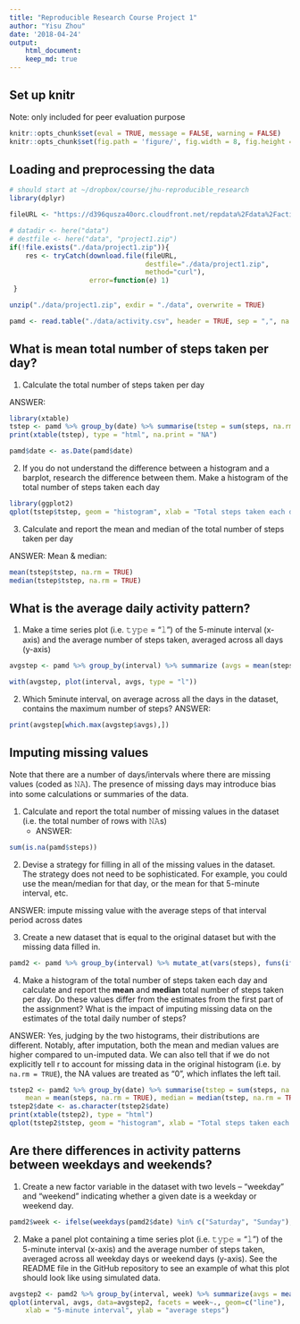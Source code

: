 ```yaml
---
title: "Reproducible Research Course Project 1"
author: "Yisu Zhou"
date: '2018-04-24'
output:
    html_document:
    keep_md: true
---
```


## Set up knitr
Note: only included for peer evaluation purpose

```r
knitr::opts_chunk$set(eval = TRUE, message = FALSE, warning = FALSE)
knitr::opts_chunk$set(fig.path = 'figure/', fig.width = 8, fig.height = 6)
```

## Loading and preprocessing the data
```r
# should start at ~/dropbox/course/jhu-reproducible_research
library(dplyr)

fileURL <- "https://d396qusza40orc.cloudfront.net/repdata%2Fdata%2Factivity.zip"

# datadir <- here("data")
# destfile <- here("data", "project1.zip")
if(!file.exists("./data/project1.zip")){
    res <- tryCatch(download.file(fileURL,
                                  destfile="./data/project1.zip",
                                  method="curl"),
                    error=function(e) 1)
 }

unzip("./data/project1.zip", exdir = "./data", overwrite = TRUE)

pamd <- read.table("./data/activity.csv", header = TRUE, sep = ",", na.strings="NA", stringsAsFactors=F)

```

## What is mean total number of steps taken per day?
1. Calculate the total number of steps taken per day

ANSWER:
```r
library(xtable)
tstep <- pamd %>% group_by(date) %>% summarise(tstep = sum(steps, na.rm = TRUE))
print(xtable(tstep), type = "html", na.print = "NA")

pamd$date <- as.Date(pamd$date)
```

2. If you do not understand the difference between a histogram and a barplot, research the difference between them. Make a histogram of the total number of steps taken each day

```r
library(ggplot2)
qplot(tstep$tstep, geom = "histogram", xlab = "Total steps taken each day")
```

3. Calculate and report the mean and median of the total number of steps taken per day

ANSWER: Mean & median: 

```r
mean(tstep$tstep, na.rm = TRUE)
median(tstep$tstep, na.rm = TRUE)
```

## What is the average daily activity pattern?

1. Make a time series plot (i.e. 𝚝𝚢𝚙𝚎 = "𝚕") of the 5-minute interval (x-axis) and the average number of steps taken, averaged across all days (y-axis)

```r
avgstep <- pamd %>% group_by(interval) %>% summarize (avgs = mean(steps, na.rm = TRUE))

with(avgstep, plot(interval, avgs, type = "l"))
```

2. Which 5minute interval, on average across all the days in the dataset, contains the maximum number of steps?
ANSWER:

```r
print(avgstep[which.max(avgstep$avgs),])
```

## Imputing missing values
Note that there are a number of days/intervals where there are missing values (coded as 𝙽𝙰). The presence of missing days may introduce bias into some calculations or summaries of the data.

1. Calculate and report the total number of missing values in the dataset (i.e. the total number of rows with 𝙽𝙰s)
	+ ANSWER:

```r
sum(is.na(pamd$steps))
```

2. Devise a strategy for filling in all of the missing values in the dataset. The strategy does not need to be sophisticated. For example, you could use the mean/median for that day, or the mean for that 5-minute interval, etc.

ANSWER: impute missing value with the average steps of that interval period across dates

3. Create a new dataset that is equal to the original dataset but with the missing data filled in.

```r
pamd2 <- pamd %>% group_by(interval) %>% mutate_at(vars(steps), funs(ifelse(is.na(.), mean(steps, na.rm = TRUE), .)))
```	

4. Make a histogram of the total number of steps taken each day and calculate and report the **mean** and **median** total number of steps taken per day. Do these values differ from the estimates from the first part of the assignment? What is the impact of imputing missing data on the estimates of the total daily number of steps?

ANSWER: Yes, judging by the two histograms, their distributions are different. Notably, after imputation, both the mean and median values are higher compared to un-imputed data. We can also tell that if we do not explicitly tell r to account for missing data in the original histogram (i.e. by `na.rm = TRUE`), the NA values are treated as "0", which inflates the left tail.  

```r
tstep2 <- pamd2 %>% group_by(date) %>% summarise(tstep = sum(steps, na.rm = TRUE), 
	mean = mean(steps, na.rm = TRUE), median = median(tstep, na.rm = TRUE))
tstep2$date <- as.character(tstep2$date)
print(xtable(tstep2), type = "html")
qplot(tstep2$tstep, geom = "histogram", xlab = "Total steps taken each day")
```

## Are there differences in activity patterns between weekdays and weekends?

1. Create a new factor variable in the dataset with two levels – “weekday” and “weekend” indicating whether a given date is a weekday or weekend day.

```r
pamd2$week <- ifelse(weekdays(pamd2$date) %in% c("Saturday", "Sunday"), "weekend", "weekday")
```

2. Make a panel plot containing a time series plot (i.e. 𝚝𝚢𝚙𝚎 = "𝚕") of the 5-minute interval (x-axis) and the average number of steps taken, averaged across all weekday days or weekend days (y-axis). See the README file in the GitHub repository to see an example of what this plot should look like using simulated data.

```r
avgstep2 <- pamd2 %>% group_by(interval, week) %>% summarize(avgs = mean(steps, na.rm = TRUE))
qplot(interval, avgs, data=avgstep2, facets = week~., geom=c("line"),
	xlab = "5-minute interval", ylab = "average steps")

```
